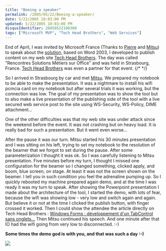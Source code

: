 ```yaml
---
title: "Beeing a speaker"
permalink: /2005/05/22/Beeing-a-speaker/
date: 5/22/2005 10:03:00 PM
updated: 5/22/2005 10:03:00 PM
disqusIdentifier: 20050522100300
tags: ["Microsoft MVP", "Tech Head Brothers", "Web Services"]
---
```

End of April, I was invited by Microsoft France (Thanks to [Pierre](http://blogs.developpeur.org/fox/) and [Mitsu](http://blogs.microsoft.fr/mitsufu)) to speak about the [solution](http://weblogs.asp.net/lkempe/archive/2005/01/25/360227.aspx), based on Word 2003, I developed to publish content on my web site [Tech Head Brothers](http://www.techheadbrothers.com). The day was called "Rencontres Solutions Métiers sur Office" and was held in Strasbourg, France. [Tech Head Brothers](http://www.techheadbrothers.com) was even a partner for that event.
{/* <!-- more --> */}

So I arrived in Strasbourg by car and met [Mitsu](http://blogs.microsoft.fr/mitsufu). We prepared my notebook to be able to make the presentation. It was a nightmare to install his wifi pcmcia card on my notebook but after several trials it was working, but the connection was low. The goal of my presentation was to show the tool but to also make a live presentation of the publishing side of the tool with a live secured web service post to the site using WS-Security, WS-Policy, DIME attachment...

One of the other difficulties was that my web site was under attack since the weekend before the event. It was not crashing but on heavy load. It is really bad for such a presentation. But it went even worse...

After the pause it was our turn. Mitsu started his 30 minutes presentation and I was sitting on his left, trying to set my notebook to the resolution of the beamer that we forgot to set during the pause. After some parameterization I thought it was ok. So I was carefully listening to Mitsu presentation. Five minutes before my turn, I thought I missed one configuration for the beamer so I changed something, clicked apply, and boom, blue screen, on stage. At least it was not the screen shown on the beamer. I tell you in such condition you feel the adrenaline pumping up. So I quickly rebooted my machine prepared again demo, and at the time I was ready it was my turn to speak. After showing the Powerpoint presentation I made about the architecture of the tool, I started the demo, with lots of fear, because the wifi was showing low - very low and switch again and again. But believe it or not at the time I clicked the publish button, with finger crossed it worked. Then I could show the attendee the article directly on Tech Head Brothers : [Windows Forms : développement d'un TabControl sans onglets...](http://www.techheadbrothers.com/DesktopDefault.aspx?tabindex=1&tabid=7&AId=97) Then Mitsu continued his speech. And one minute after that IO had the wifi going from very low to disconnected. :-)

**Some times the demo god is with you, and that was such a day :-)**

![](http://membres.lycos.fr/lkempe//officedays2005.jpg)
